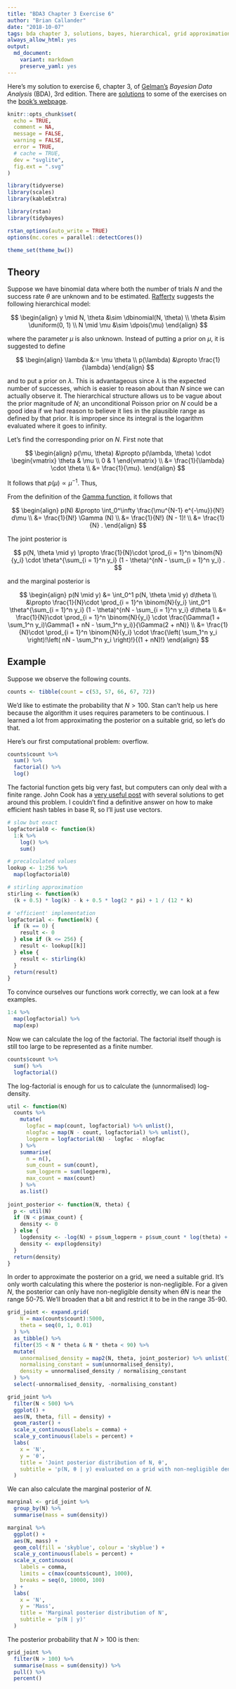 ```yaml
---
title: "BDA3 Chapter 3 Exercise 6"
author: "Brian Callander"
date: "2018-10-07"
tags: bda chapter 3, solutions, bayes, hierarchical, grid approximation, binomial, log-factorial, stirling's approximation
always_allow_html: yes
output: 
  md_document:
    variant: markdown
    preserve_yaml: yes
---
```


Here's my solution to exercise 6, chapter 3, of [Gelman's](https://andrewgelman.com/) *Bayesian Data Analysis* (BDA), 3rd edition. There are [solutions](http://www.stat.columbia.edu/~gelman/book/solutions.pdf) to some of the exercises on the [book's webpage](http://www.stat.columbia.edu/~gelman/book/).

<!--more-->

<div style="display:none">
  $\DeclareMathOperator{\dbinomial}{Binomial}
   \DeclareMathOperator{\dbern}{Bernoulli}
   \DeclareMathOperator{\dpois}{Poisson}
   \DeclareMathOperator{\dnorm}{Normal}
   \DeclareMathOperator{\dt}{t}
   \DeclareMathOperator{\dcauchy}{Cauchy}
   \DeclareMathOperator{\dexponential}{Exp}
   \DeclareMathOperator{\duniform}{Uniform}
   \DeclareMathOperator{\dgamma}{Gamma}
   \DeclareMathOperator{\dinvgamma}{InvGamma}
   \DeclareMathOperator{\invlogit}{InvLogit}
   \DeclareMathOperator{\logit}{Logit}
   \DeclareMathOperator{\ddirichlet}{Dirichlet}
   \DeclareMathOperator{\dbeta}{Beta}$
</div>

```r
knitr::opts_chunk$set(
  echo = TRUE,
  comment = NA,
  message = FALSE,
  warning = FALSE,
  error = TRUE,
  # cache = TRUE,
  dev = "svglite",
  fig.ext = ".svg" 
)

library(tidyverse)
library(scales)
library(kableExtra)

library(rstan)
library(tidybayes)

rstan_options(auto_write = TRUE)
options(mc.cores = parallel::detectCores())

theme_set(theme_bw())

```

## Theory

Suppose we have binomial data where both the number of trials $N$ and the success rate $\theta$ are unknown and to be estimated. [Rafferty](http://pluto.huji.ac.il/~galelidan/52558/Material/Raftery.pdf) suggests the following hierarchical model:

$$
\begin{align}
  y \mid N, \theta &\sim \dbinomial(N, \theta)
  \\
  \theta &\sim \duniform(0, 1)
  \\
  N \mid \mu &\sim \dpois(\mu)
\end{align}
$$

where the parameter $\mu$ is also unknown. Instead of putting a prior on $\mu$, it is suggested to define 

$$
\begin{align}
  \lambda &:= \mu \theta
  \\
  p(\lambda) &\propto \frac{1}{\lambda}
\end{align}
$$

and to put a prior on $\lambda$. This is advantageous since $\lambda$ is the expected number of successes, which is easier to reason about than $N$ since we can actually observe it. The hierarchical structure allows us to be vague about the prior magnitude of $N$; an unconditional Poisson prior on $N$ could be a good idea if we had reason to believe it lies in the plausible range as defined by that prior. It is improper since its integral is the logarithm evaluated where it goes to infinity.

Let's find the corresponding prior on $N$. First note that

$$
\begin{align}
  p(\mu, \theta)
  &\propto
  p(\lambda, \theta) \cdot
  \begin{vmatrix}
    \theta & \mu \\
    0 & 1
  \end{vmatrix}
  \\
  &=
  \frac{1}{\lambda}
  \cdot
  \theta
  \\
  &=
  \frac{1}{\mu}.
\end{align}
$$

It follows that $p(\mu) \propto \mu^{-1}$. Thus,

\begin{align}
  p(N, \mu)
  &=
  p(N \mid \mu) p(\mu)
  \\
  &\propto
  \frac{\mu^N e^{-\mu}}{N!}\frac{1}{\mu}
  \\
  &=
  \frac{\mu^{N-1} e^{-\mu}}{N!}
  
\end{align}

From the definition of the [Gamma function](https://en.wikipedia.org/wiki/Gamma_function#Main_definition), it follows that

$$
\begin{align}
  p(N)
  &\propto
  \int_0^\infty \frac{\mu^{N-1} e^{-\mu}}{N!} d\mu
  \\
  &=
  \frac{1}{N!} \Gamma (N)
  \\
  &=
  \frac{1}{N!} (N - 1)!
  \\
  &=
  \frac{1}{N}
  .
\end{align}
$$

The joint posterior is 

$$
p(N, \theta \mid y)
\propto
\frac{1}{N}\cdot \prod_{i = 1}^n \binom{N}{y_i} \cdot \theta^{\sum_{i = 1}^n y_i} (1 - \theta)^{nN - \sum_{i = 1}^n y_i}
.
$$

and the marginal posterior is

$$
\begin{align}
  p(N \mid y)
  &=
  \int_0^1
  p(N, \theta \mid y) d\theta
  \\
  &\propto
  \frac{1}{N}\cdot \prod_{i = 1}^n \binom{N}{y_i} 
  \int_0^1 \theta^{\sum_{i = 1}^n y_i} (1 - \theta)^{nN - \sum_{i = 1}^n y_i} d\theta
  \\
  &=
  \frac{1}{N}\cdot \prod_{i = 1}^n \binom{N}{y_i} 
  \cdot
  \frac{\Gamma(1 + \sum_1^n y_i)\Gamma(1 + nN - \sum_1^n y_i)}{\Gamma(2 + nN)}
  \\
  &=
  \frac{1}{N}\cdot \prod_{i = 1}^n \binom{N}{y_i} 
  \cdot
  \frac{\left( \sum_1^n y_i \right)!\left( nN - \sum_1^n y_i \right)!}{(1 + nN)!}
\end{align}
$$

## Example

Suppose we observe the following counts.

```r
counts <- tibble(count = c(53, 57, 66, 67, 72))
```

We'd like to estimate the probability that $N > 100$. Stan can't help us here because the algorithm it uses requires parameters to be continuous. I learned a lot from approximating the posterior on a suitable grid, so let's do that.

Here's our first computational problem: overflow.

```r
counts$count %>% 
  sum() %>% 
  factorial() %>% 
  log()
```

The factorial function gets big very fast, but computers can only deal with a finite range. John Cook has a [very useful post](https://www.johndcook.com/blog/2010/08/16/how-to-compute-log-factorial/) with several solutions to get around this problem. I couldn't find a definitive answer on how to make efficient hash tables in base R, so I'll just use vectors.

```r
# slow but exact
logfactorial0 <- function(k)
  1:k %>% 
    log() %>% 
    sum()

# precalculated values
lookup <- 1:256 %>% 
  map(logfactorial0)

# stirling approximation
stirling <- function(k) 
  (k + 0.5) * log(k) - k + 0.5 * log(2 * pi) + 1 / (12 * k)

# 'efficient' implementation
logfactorial <- function(k) {
  if (k == 0) {
    result <- 0
  } else if (k <= 256) {
    result <- lookup[[k]]
  } else {
    result <- stirling(k)
  }
  return(result)
}
```


To convince ourselves our functions work correctly, we can look at a few examples.

```r
1:4 %>% 
  map(logfactorial) %>% 
  map(exp)
```

Now we can calculate the log of the factorial. The factorial itself though is still too large to be represented as a finite number.

```r
counts$count %>% 
  sum() %>% 
  logfactorial()
```

The log-factorial is enough for us to calculate the (unnormalised) log-density. 
  
```r
util <- function(N)
  counts %>% 
    mutate(
      logfac = map(count, logfactorial) %>% unlist(),
      nlogfac = map(N - count, logfactorial) %>% unlist(),
      logperm = logfactorial(N) - logfac - nlogfac
    ) %>% 
    summarise(
      n = n(),
      sum_count = sum(count),
      sum_logperm = sum(logperm),
      max_count = max(count)
    ) %>% 
    as.list()
  
joint_posterior <- function(N, theta) {
  p <- util(N)
  if (N < p$max_count) {
    density <- 0
  } else {
    logdensity <- -log(N) + p$sum_logperm + p$sum_count * log(theta) + (p$n * N - p$sum_count) * log(1 - theta)
    density <- exp(logdensity)
  }
  return(density)
}
```

In order to approximate the posterior on a grid, we need a suitable grid. It's only worth calculating this where the posterior is non-negligible. For a given $N$, the posterior can only have non-negligible density when $\theta N$ is near the range 50-75. We'll broaden that a bit and restrict it to be in the range 35-90.

```r
grid_joint <- expand.grid(
    N = max(counts$count):5000,
    theta = seq(0, 1, 0.01)
  ) %>% 
  as_tibble() %>% 
  filter(35 < N * theta & N * theta < 90) %>% 
  mutate(
    unnormalised_density = map2(N, theta, joint_posterior) %>% unlist(),
    normalising_constant = sum(unnormalised_density),
    density = unnormalised_density / normalising_constant
  ) %>% 
  select(-unnormalised_density, -normalising_constant)
```

```r
grid_joint %>% 
  filter(N < 500) %>% 
  ggplot() +
  aes(N, theta, fill = density) +
  geom_raster() +
  scale_x_continuous(labels = comma) +
  scale_y_continuous(labels = percent) +
  labs(
    x = 'N',
    y = 'θ',
    title = 'Joint posterior distribution of N, θ',
    subtitle = 'p(N, θ | y) evaluated on a grid with non-negligible density'
  )
```

We can also calculate the marginal posterior of $N$.

```r
marginal <- grid_joint %>% 
  group_by(N) %>% 
  summarise(mass = sum(density)) 
```

```r
marginal %>% 
  ggplot() +
  aes(N, mass) +
  geom_col(fill = 'skyblue', colour = 'skyblue') +
  scale_y_continuous(labels = percent) +
  scale_x_continuous(
    labels = comma, 
    limits = c(max(counts$count), 1000),
    breaks = seq(0, 10000, 100)
  ) +
  labs(
    x = 'N',
    y = 'Mass',
    title = 'Marginal posterior distribution of N',
    subtitle = 'p(N | y)'
  )
```

The posterior probability that $N > 100$ is then:

```r
grid_joint %>% 
  filter(N > 100) %>% 
  summarise(mass = sum(density)) %>% 
  pull() %>% 
  percent()
```


